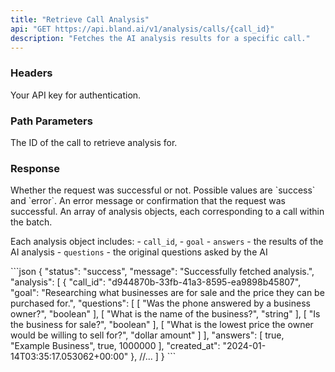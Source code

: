 ```yaml
---
title: "Retrieve Call Analysis"
api: "GET https://api.bland.ai/v1/analysis/calls/{call_id}"
description: "Fetches the AI analysis results for a specific call."
---
```


### Headers

<ParamField header="authorization" type="string" required>
  Your API key for authentication.
</ParamField>

### Path Parameters

<ParamField query="call_id" type="string" required>
    The ID of the call to retrieve analysis for.
</ParamField>

### Response

<ResponseField type="string" name="status">
  Whether the request was successful or not. Possible values are `success` and `error`.
</ResponseField>

<ResponseField type="string" name="message">
  An error message or confirmation that the request was successful.
</ResponseField>

<ResponseField type="array" name="analysis">
  An array of analysis objects, each corresponding to a call within the batch. 
  
  Each analysis object includes:
    - `call_id`, 
    - `goal`
    - `answers` - the results of the AI analysis
    - `questions` - the original questions asked by the AI
</ResponseField>

<ResponseExample>
```json
{
    "status": "success",
    "message": "Successfully fetched analysis.",
    "analysis": [
        {
            "call_id": "d944870b-33fb-41a3-8595-ea9898b45807",
            "goal": "Researching what businesses are for sale and the price they can be purchased for.",
            "questions": [
                [
                    "Was the phone answered by a business owner?",
                    "boolean"
                ],
                [
                    "What is the name of the business?",
                    "string"
                ],
                [
                    "Is the business for sale?",
                    "boolean"
                ],
                [
                    "What is the lowest price the owner would be willing to sell for?",
                    "dollar amount"
                ]
            ],
            "answers": [
                true,
                "Example Business",
                true,
                1000000
            ],
            "created_at": "2024-01-14T03:35:17.053062+00:00"
        },
        //...
    ]
}
```
</ResponseExample>

